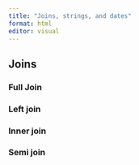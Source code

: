 ```yaml
---
title: "Joins, strings, and dates"
format: html
editor: visual
---
```


## Joins


### Full Join


### Left join


### Inner join


### Semi join





